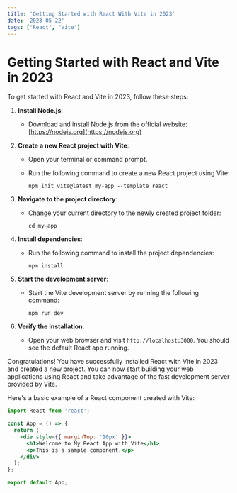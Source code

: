 ```yaml
---
title: 'Getting Started with React With Vite in 2023'
date: '2023-05-22'
tags: ["React", "Vite"]
---
```


# Getting Started with React and Vite in 2023


To get started with React and Vite in 2023, follow these steps:

1. **Install Node.js**:
   - Download and install Node.js from the official website: [https://nodejs.org](https://nodejs.org)

2. **Create a new React project with Vite**:
   - Open your terminal or command prompt.
   - Run the following command to create a new React project using Vite:

     ```shell {copyButton: true, rounded: 'md'}
     npm init vite@latest my-app --template react
     ```

3. **Navigate to the project directory**:
   - Change your current directory to the newly created project folder:

     ```shell {copyButton: true, rounded: 'md'}
     cd my-app
     ```

4. **Install dependencies**:
   - Run the following command to install the project dependencies:

     ```shell {copyButton: true, rounded: 'md'}
     npm install
     ```

5. **Start the development server**:
   - Start the Vite development server by running the following command:

     ```shell {copyButton: true, rounded: 'md'}
     npm run dev
     ```

6. **Verify the installation**:
   - Open your web browser and visit `http://localhost:3000`. You should see the default React app running.

Congratulations! You have successfully installed React with Vite in 2023 and created a new project. You can now start building your web applications using React and take advantage of the fast development server provided by Vite.

Here's a basic example of a React component created with Vite:

```jsx live {copyButton: true}
import React from 'react';

const App = () => {
  return (
    <div style={{ marginTop: '10px' }}>
      <h1>Welcome to My React App with Vite</h1>
      <p>This is a sample component.</p>
    </div>
  );
};

export default App;
